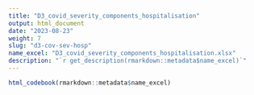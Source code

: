 ```yaml
---
title: "D3_covid_severity_components_hospitalisation"
output: html_document
date: "2023-08-23"
weight: 7
slug: "d3-cov-sev-hosp"
name_excel: "D3_covid_severity_components_hospitalisation.xlsx"
description: "`r get_description(rmarkdown::metadata$name_excel)`"
---
```


```r
html_codebook(rmarkdown::metadata$name_excel)
```
